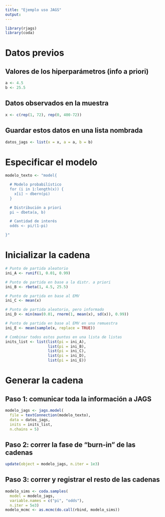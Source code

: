 ```yaml
---
title: "Ejemplo uso JAGS"
output: 
---
```



```r
library(rjags)
library(coda)
```

# Datos previos

## Valores de los hiperparámetros (info a priori)
```r
a <- 4.5
b <- 25.5
```

## Datos observados en la muestra
```r
x <- c(rep(1, 72), rep(0, 400-72))
```

## Guardar estos datos en una lista nombrada
```r
datos_jags <- list(x = x, a = a, b = b)
```

# Especificar el modelo

```r
modelo_texto <- "model{

  # Modelo probabilístico
  for (i in 1:length(x)) {
    x[i] ~ dbern(pi)
  }

  # Distribución a priori
  pi ~ dbeta(a, b)

  # Cantidad de interés
  odds <- pi/(1-pi)

}"
```


# Inicializar la cadena
```r
# Punto de partida aleatorio
ini_A <- runif(1, 0.01, 0.99)

# Punto de partida en base a la distr. a priori
ini_B <- rbeta(1, 4.5, 25.5)

# Punto de partida en base al EMV
ini_C <- mean(x)

# Punto de partida aleatorio, pero informado
ini_D <- min(max(0.01, rnorm(1, mean(x), sd(x)), 0.99))

# Punto de partida en base al EMV en una remuestra
ini_E <- mean(sample(x, replace = TRUE))

# Combinar todos estos puntos en una lista de listas
inits_list <- list(list(pi = ini_A),
                   list(pi = ini_B),
                   list(pi = ini_C),
                   list(pi = ini_D),
                   list(pi = ini_E))
```


# Generar la cadena

## Paso 1: comunicar toda la información a JAGS
```r
modelo_jags <- jags.model(
  file = textConnection(modelo_texto),
  data = datos_jags,
  inits = inits_list,
  n.chains = 5)
```

## Paso 2: correr la fase de "burn-in" de las cadenas
```r
update(object = modelo_jags, n.iter = 1e3)
```

## Paso 3: correr y registrar el resto de las cadenas
```r
modelo_sims <- coda.samples(
  model = modelo_jags,
  variable.names = c("pi", "odds"),
  n.iter = 5e3)
modelo_mcmc <- as.mcmc(do.call(rbind, modelo_sims))
```

